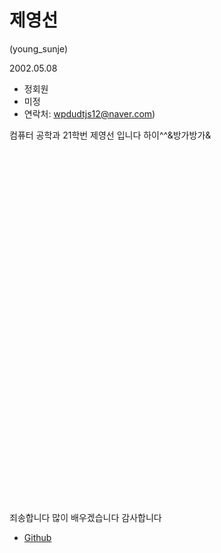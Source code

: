 # 제영선

(young_sunje)

2002.05.08
- 정회원 
- 미정
- 연락처: wpdudtjs12@naver.com)

컴퓨터 공학과 21학번 제영선 입니다 
하이^^&방가방가&  
<br/><br/><br/><br/>
<br/><br/><br/><br/><br/>
<br/><br/><br/><br/><br/>
<br/><br/><br/><br/><br/>
<br/><br/><br/><br/><br/>
<br/><br/><br/><br/><br/>
<br/><br/><br/><br/><br/>













죄송합니다 많이 배우겠습니다 감사합니다 


- [Github](https://github.com/wodudttjs)